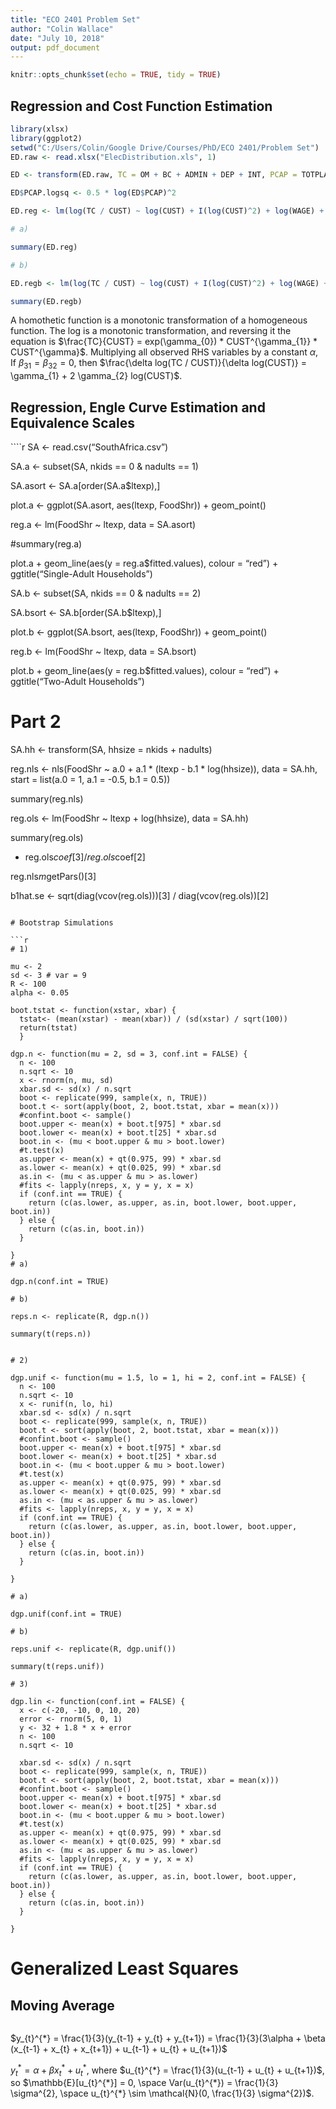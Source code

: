 ---
title: "ECO 2401 Problem Set"
author: "Colin Wallace"
date: "July 10, 2018"
output: pdf_document
---

```{r setup, include=FALSE}
knitr::opts_chunk$set(echo = TRUE, tidy = TRUE)
```

## Regression and Cost Function Estimation

```{r Q1}
library(xlsx)
library(ggplot2)
setwd("C:/Users/Colin/Google Drive/Courses/PhD/ECO 2401/Problem Set")
ED.raw <- read.xlsx("ElecDistribution.xls", 1)

ED <- transform(ED.raw, TC = OM + BC + ADMIN + DEP + INT, PCAP = TOTPLANT / KMTOT, WAGE.logsq = 0.5 * log(WAGE)^2)

ED$PCAP.logsq <- 0.5 * log(ED$PCAP)^2

ED.reg <- lm(log(TC / CUST) ~ log(CUST) + I(log(CUST)^2) + log(WAGE) + log(PCAP) + WAGE.logsq + PCAP.logsq + I(log(WAGE) * log(PCAP)) + I(log(CUST) * log(WAGE)) + I(log(CUST) * log(PCAP)) + PUC + log(KWH/CUST) + log(LIFE) + log(LF) + log(KMTOT/CUST), data = ED)

# a)

summary(ED.reg)

# b)

ED.regb <- lm(log(TC / CUST) ~ log(CUST) + I(log(CUST)^2) + log(WAGE) + log(PCAP) + WAGE.logsq + PCAP.logsq + I(log(WAGE) * log(PCAP)) + PUC + log(KWH/CUST) + log(LIFE) + log(LF) + log(KMTOT/CUST), data = ED)

summary(ED.regb)
```

A homothetic function is a monotonic transformation of a homogeneous function. The log is a monotonic transformation, and reversing it the equation is $\frac{TC}{CUST} = exp(\gamma_{0}) * CUST^{\gamma_{1}} * CUST^{\gamma}$. Multiplying all observed RHS variables by a constant $\alpha$,  If $\beta_{31} = \beta_{32} = 0$, then $\frac{\delta log(TC / CUST)}{\delta log(CUST)} = \gamma_{1} + 2 \gamma_{2} log(CUST)$.

## Regression, Engle Curve Estimation and Equivalence Scales

````{r Q2}

SA <- read.csv("SouthAfrica.csv")

SA.a <- subset(SA, nkids == 0 & nadults == 1)

SA.asort <- SA.a[order(SA.a$ltexp),]

plot.a <- ggplot(SA.asort, aes(ltexp, FoodShr)) + geom_point()

reg.a <- lm(FoodShr ~ ltexp, data = SA.asort)

#summary(reg.a)

plot.a + geom_line(aes(y = reg.a$fitted.values), colour = "red") + ggtitle("Single-Adult Households")

SA.b <- subset(SA, nkids == 0 & nadults == 2)

SA.bsort <- SA.b[order(SA.b$ltexp),]

plot.b <- ggplot(SA.bsort, aes(ltexp, FoodShr)) + geom_point()

reg.b <- lm(FoodShr ~ ltexp, data = SA.bsort)

plot.b + geom_line(aes(y = reg.b$fitted.values), colour = "red") + ggtitle("Two-Adult Households")

# Part 2

SA.hh <- transform(SA, hhsize = nkids + nadults)

reg.nls <- nls(FoodShr ~ a.0 + a.1 * (ltexp - b.1 * log(hhsize)), data = SA.hh, start = list(a.0 = 1, a.1 = -0.5, b.1 = 0.5))

summary(reg.nls)

reg.ols <- lm(FoodShr ~ ltexp + log(hhsize), data = SA.hh)

summary(reg.ols)

- reg.ols$coef[3] / reg.ols$coef[2]

reg.nls$m$getPars()[3] 

b1hat.se <- sqrt(diag(vcov(reg.ols)))[3] / diag(vcov(reg.ols))[2]

```

# Bootstrap Simulations

```{r Boot}
# 1)

mu <- 2
sd <- 3 # var = 9
R <- 100
alpha <- 0.05

boot.tstat <- function(xstar, xbar) {
  tstat<- (mean(xstar) - mean(xbar)) / (sd(xstar) / sqrt(100))
  return(tstat)
  }

dgp.n <- function(mu = 2, sd = 3, conf.int = FALSE) {
  n <- 100
  n.sqrt <- 10
  x <- rnorm(n, mu, sd)
  xbar.sd <- sd(x) / n.sqrt
  boot <- replicate(999, sample(x, n, TRUE))
  boot.t <- sort(apply(boot, 2, boot.tstat, xbar = mean(x)))
  #confint.boot <- sample()
  boot.upper <- mean(x) + boot.t[975] * xbar.sd
  boot.lower <- mean(x) + boot.t[25] * xbar.sd
  boot.in <- (mu < boot.upper & mu > boot.lower)
  #t.test(x)
  as.upper <- mean(x) + qt(0.975, 99) * xbar.sd
  as.lower <- mean(x) + qt(0.025, 99) * xbar.sd
  as.in <- (mu < as.upper & mu > as.lower)
  #fits <- lapply(nreps, x, y = y, x = x)
  if (conf.int == TRUE) {
    return (c(as.lower, as.upper, as.in, boot.lower, boot.upper, boot.in))
  } else {
    return (c(as.in, boot.in))
  }
  
}
# a)

dgp.n(conf.int = TRUE)

# b)

reps.n <- replicate(R, dgp.n())

summary(t(reps.n))


# 2)

dgp.unif <- function(mu = 1.5, lo = 1, hi = 2, conf.int = FALSE) {
  n <- 100
  n.sqrt <- 10
  x <- runif(n, lo, hi)
  xbar.sd <- sd(x) / n.sqrt
  boot <- replicate(999, sample(x, n, TRUE))
  boot.t <- sort(apply(boot, 2, boot.tstat, xbar = mean(x)))
  #confint.boot <- sample()
  boot.upper <- mean(x) + boot.t[975] * xbar.sd
  boot.lower <- mean(x) + boot.t[25] * xbar.sd
  boot.in <- (mu < boot.upper & mu > boot.lower)
  #t.test(x)
  as.upper <- mean(x) + qt(0.975, 99) * xbar.sd
  as.lower <- mean(x) + qt(0.025, 99) * xbar.sd
  as.in <- (mu < as.upper & mu > as.lower)
  #fits <- lapply(nreps, x, y = y, x = x)
  if (conf.int == TRUE) {
    return (c(as.lower, as.upper, as.in, boot.lower, boot.upper, boot.in))
  } else {
    return (c(as.in, boot.in))
  }
  
}

# a)

dgp.unif(conf.int = TRUE)

# b)

reps.unif <- replicate(R, dgp.unif())

summary(t(reps.unif))

# 3)

dgp.lin <- function(conf.int = FALSE) {
  x <- c(-20, -10, 0, 10, 20)
  error <- rnorm(5, 0, 1)
  y <- 32 + 1.8 * x + error
  n <- 100
  n.sqrt <- 10
  
  xbar.sd <- sd(x) / n.sqrt
  boot <- replicate(999, sample(x, n, TRUE))
  boot.t <- sort(apply(boot, 2, boot.tstat, xbar = mean(x)))
  #confint.boot <- sample()
  boot.upper <- mean(x) + boot.t[975] * xbar.sd
  boot.lower <- mean(x) + boot.t[25] * xbar.sd
  boot.in <- (mu < boot.upper & mu > boot.lower)
  #t.test(x)
  as.upper <- mean(x) + qt(0.975, 99) * xbar.sd
  as.lower <- mean(x) + qt(0.025, 99) * xbar.sd
  as.in <- (mu < as.upper & mu > as.lower)
  #fits <- lapply(nreps, x, y = y, x = x)
  if (conf.int == TRUE) {
    return (c(as.lower, as.upper, as.in, boot.lower, boot.upper, boot.in))
  } else {
    return (c(as.in, boot.in))
  }
  
}

```

# Generalized Least Squares

## Moving Average

```{r MA}


```

$y_{t}^{*} = \frac{1}{3}(y_{t-1} + y_{t} + y_{t+1}) = \frac{1}{3}(3\alpha + \beta (x_{t-1} + x_{t} + x_{t+1}) + u_{t-1} + u_{t} + u_{t+1})$

$y_{t}^{*} = \alpha + \beta x_{t}^{*} + u_{t}^{*}$,  where
$u_{t}^{*} = \frac{1}{3}(u_{t-1} + u_{t} + u_{t+1})$, so 
$\mathbb{E}[u_{t}^{*}] = 0, \space Var(u_{t}^{*}) = \frac{1}{3} \sigma^{2}, \space u_{t}^{*} \sim \mathcal{N}(0, \frac{1}{3} \sigma^{2})$.

